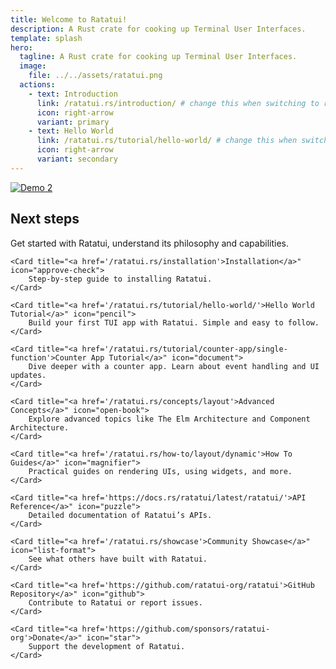 ```yaml
---
title: Welcome to Ratatui!
description: A Rust crate for cooking up Terminal User Interfaces.
template: splash
hero:
  tagline: A Rust crate for cooking up Terminal User Interfaces.
  image:
    file: ../../assets/ratatui.png
  actions:
    - text: Introduction
      link: /ratatui.rs/introduction/ # change this when switching to ratatui.rs
      icon: right-arrow
      variant: primary
    - text: Hello World
      link: /ratatui.rs/tutorial/hello-world/ # change this when switching to ratatui.rs
      icon: right-arrow
      variant: secondary
---
```


[![Demo 2](https://github.com/ratatui-org/ratatui/blob/images/examples/demo2.gif?raw=true)](https://github.com/ratatui-org/ratatui/tree/main/examples/demo2)


## Next steps

<CardGrid>
    <Card title="<a href='/ratatui.rs/introduction'>Introduction</a>" icon="rocket">
        Get started with Ratatui, understand its philosophy and capabilities.
    </Card>

    <Card title="<a href='/ratatui.rs/installation'>Installation</a>" icon="approve-check">
        Step-by-step guide to installing Ratatui.
    </Card>

    <Card title="<a href='/ratatui.rs/tutorial/hello-world/'>Hello World Tutorial</a>" icon="pencil">
        Build your first TUI app with Ratatui. Simple and easy to follow.
    </Card>

    <Card title="<a href='/ratatui.rs/tutorial/counter-app/single-function'>Counter App Tutorial</a>" icon="document">
        Dive deeper with a counter app. Learn about event handling and UI updates.
    </Card>

    <Card title="<a href='/ratatui.rs/concepts/layout'>Advanced Concepts</a>" icon="open-book">
        Explore advanced topics like The Elm Architecture and Component Architecture.
    </Card>

    <Card title="<a href='/ratatui.rs/how-to/layout/dynamic'>How To Guides</a>" icon="magnifier">
        Practical guides on rendering UIs, using widgets, and more.
    </Card>

    <Card title="<a href='https://docs.rs/ratatui/latest/ratatui/'>API Reference</a>" icon="puzzle">
        Detailed documentation of Ratatui’s APIs.
    </Card>

    <Card title="<a href='/ratatui.rs/showcase'>Community Showcase</a>" icon="list-format">
        See what others have built with Ratatui.
    </Card>

    <Card title="<a href='https://github.com/ratatui-org/ratatui'>GitHub Repository</a>" icon="github">
        Contribute to Ratatui or report issues.
    </Card>

    <Card title="<a href='https://github.com/sponsors/ratatui-org'>Donate</a>" icon="star">
        Support the development of Ratatui.
    </Card>

</CardGrid>
